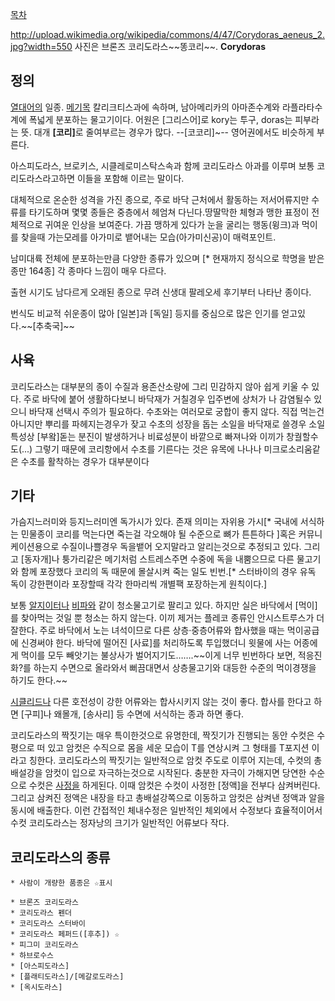 
[[목차]]

http://upload.wikimedia.org/wikipedia/commons/4/47/Corydoras_aeneus_2.jpg?width=550
사진은 브론즈 코리도라스~~똥코리~~.
'''Corydoras'''

== 정의 ==

[[열대어]]의 일종. [[메기]]목 칼리크티스과에 속하며, 남아메리카의 아마존수계와 라플라타수계에 폭넓게 분포하는 물고기이다. 어원은 [그리스어]로 kory는 투구, doras는 피부라는 뜻. 대개 '''[코리]'''로 줄여부르는 경우가 많다. --[코코리]~-- 영어권에서도 비슷하게 부른다.  

아스피도라스, 브로키스, 시클레로미스탁스속과 함께 코리도라스 아과를 이루며 보통 코리도라스라고하면 이들을 포함해 이르는 말이다.

대체적으로 온순한 성격을 가진 종으로, 주로 바닥 근처에서 활동하는 저서어류지만 수류를 타기도하며 몇몇 종들은 중층에서 헤엄쳐 다닌다.땅딸막한 체형과 맹한 표정이 전체적으로 귀여운 인상을 보여준다. 가끔 맹하게 있다가 눈을 굴리는 행동(윙크)과 먹이를 찾을때 가는모레를 아가미로 뱉어내는 모습(아가미신공)이 매력포인트.

남미대륙 전체에 분포하는만큼 다양한 종류가 있으며 [* 현재까지 정식으로 학명을 받은종만 164종] 각 종마다 느낌이 매우 다르다.

출현 시기도 남다르게 오래된 종으로 무려 신생대 팔레오세 후기부터 나타난 종이다. 

번식도 비교적 쉬운종이 많아 [일본]과 [독일] 등지를 중심으로 많은 인기를 얻고있다.~~[추축국]~~


== 사육 ==
코리도라스는 대부분의 종이 수질과 용존산소량에 그리 민감하지 않아 쉽게 키울 수 있다. 주로 바닥에 붙어 생활하다보니 바닥재가 거칠경우 입주변에 상처가 나 감염될수 있으니 바닥재 선택시 주의가 필요하다. 수초와는 여러모로 궁합이 좋지 않다. 직접 먹는건 아니지만 뿌리를 파헤지는경우가 잦고 수초의 성장을 돕는 소일을 바닥재로 쓸경우 소일 특성상 [부왘]돋는 분진이 발생하거나 비료성분이 바깥으로 빠져나와 이끼가 창궐할수도(...) 그렇기 때문에 코리항에서 수초를 기른다는 것은 유목에 나나나 미크로소리움같은 수초를 활착하는 경우가 대부분이다

== 기타 ==
가슴지느러미와 등지느러미엔 독가시가 있다. 존재 의미는 자위용 가시[* 국내에 서식하는 민물종이 코리를 먹는다면 죽는걸 각오해야 될 수준으로 뼈가 튼튼하다 ]혹은 커뮤니케이션용으로 수질이나쁠경우 독을뱉어 오지말라고 알리는것으로 추정되고 있다. 그리고 [동자개]나 퉁가리같은 메기처럼 스트레스주면 수중에 독을 내뿜으므로 다른 물고기와 함께 포장했다 코리의 독 때문에 몰살시켜 죽는 일도 빈번.[* 스터바이의 경우 유독 독이 강한편이라 포장할때 각각 한마리씩 개별팩 포장하는게 원칙이다.]

보통 [[알지이터]]나 [[비파]]와 같이 청소물고기로 팔리고 있다. 하지만 실은 바닥에서 [먹이]를 찾아먹는 것일 뿐 청소는 하지 않는다. 이끼 제거는 플레코 종류인 안시스트루스가 더 잘한다. 주로 바닥에서 노는 녀석이므로 다른 상층·중층어류와 합사했을 때는 먹이공급에 신경써야 한다. 바닥에 떨어진 [사료]를 처리하도록 투입했더니 윗물에 사는 어종에게 먹이를 모두 빼앗기는 불상사가 벌어지기도…….~~이게 너무 빈번하다 보면, 적응진화?를 하는지 수면으로 올라와서 뻐끔대면서 상층물고기와 대등한 수준의 먹이경쟁을 하기도 한다.~~

[[시클리드]]나 다른 호전성이 강한 어류와는 합사시키지 않는 것이 좋다. 합사를 한다고 하면 [구피]나 왜몰개, [송사리] 등 수면에 서식하는 종과 하면 좋다. 

코리도라스의 짝짓기는 매우 특이한것으로 유명한데, 짝짓기가 진행되는 동안 수컷은 수평으로 떠 있고 암컷은 수직으로 몸을 세운 모습이 T를 연상시켜 그 형태를 T포지션 이라고 칭한다. 코리도라스의 짝짓기는 일반적으로 암컷 주도로 이루어 지는데, 수컷의 총배설강을 암컷이 입으로 자극하는것으로 시작된다. 충분한 자극이 가해지면 당연한 수순으로 수컷은 [[사정]]을 하게된다. 이때 암컷은 수컷이 사정한 [정액]을 전부다 삼켜버린다. 그리고 삼켜진 정액은 내장을 타고 총배설강쪽으로 이동하고 암컷은 삼켜낸 정액과 알을 동시에 배출한다. 이런 간접적인 체내수정은 일반적인 체외에서 수정보다 효율적이어서 수컷 코리도라스는 정자낭의 크기가 일반적인 어류보다 작다. 

== 코리도라스의 종류 ==
 * 사람이 개량한 품종은 ☆표시

 * 브론즈 코리도라스
 * 코리도라스 펜더
 * 코리도라스 스터바이
 * 코리도라스 페퍼드([후추]) ☆
 * 피그미 코리도라스
 * 하브로수스
 * [아스피도라스]
 * [플래티도라스]/[메갈로도라스]
 * [옥시도라스]

